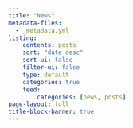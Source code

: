 ```yaml
---
title: "News"
metadata-files:
  - _metadata.yml
listing:
    contents: posts
    sort: "date desc"
    sort-ui: false
    filter-ui: false
    type: default
    categories: true
    feed:
        categories: [news, posts]
page-layout: full
title-block-banner: true
---
```


